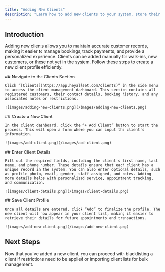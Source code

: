 ```yaml
---
title: "Adding New Clients"
description: "Learn how to add new clients to your system, store their contact details, and manage their booking history for seamless scheduling and payment tracking."
---
```


## Introduction

Adding new clients allows you to maintain accurate customer records, making it easier to manage bookings, track payments, and provide a personalized experience. Clients can be added manually for walk-ins, new customers, or those not yet in the system. Follow these steps to create a new client profile efficiently.

<Steps>
  <Step title="Step 1">
    ## Navigate to the Clients Section

    Click “[Clients](https://app.heyallset.com/clients)” in the side menu to access the client management dashboard. This section contains all registered customers, their contact details, booking history, and any associated notes or restrictions.

    ![images/adding-new-clients.png](/images/adding-new-clients.png)
  </Step>
  <Step title="Step 2">
    ## Create a New Client

    In the client dashboard, click the “+ Add Client” button to start the process. This will open a form where you can input the client's information.

    ![images/add-client.png](/images/add-client.png)
  </Step>
  <Step title="Step 3">
    ## Enter Client Details

    Fill out the required fields, including the client's first name, last name, and phone number. These details ensure that each client has a unique record in the system. You can also enter optional details, such as profile photo, email, gender, staff assigned, and notes. Adding more details helps with personalized service, appointment tracking, and communication.

    ![images/client-details.png](/images/client-details.png)
  </Step>
  <Step title="Step 4">
    ## Save Client Profile

    Once all details are entered, click “Add” to finalize the profile. The new client will now appear in your client list, making it easier to retrieve their details for future appointments and transactions.

    ![images/add-new-client.png](/images/add-new-client.png)
  </Step>
</Steps>

## Next Steps

Now that you've added a new client, you can proceed with blacklisting a client if restrictions need to be applied or importing client lists for bulk management.